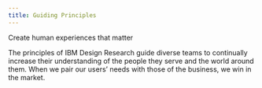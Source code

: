 ```yaml
---
title: Guiding Principles
---
```



<PageDescription>

Create human experiences that matter

</PageDescription>

The principles of IBM Design Research guide diverse teams to continually increase their understanding of the people they serve and the world around them. When we pair our users’ needs with those of the business, we win in the market.

<div className="bx--row bx--no-gutter">
  <NavTile
    title="Research as a team"
    description="Everyone has a responsibility to advocate for a deeper understanding of the end user."
    href="/guiding-principles/research-as-a-team"
  />
  <NavTile
    title="Stay curious"
    description="Embrace the beginner’s mindset. Always ask why. Look with an unbiased lens."
    href="/guiding-principles/stay-curious"
  />
  <NavTile
    title="Make to learn"
    description="Sometimes the fastest path to understanding is through making."
    href="/guiding-principles/make-to-learn"
  />
</div>
